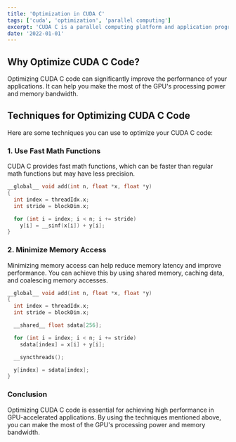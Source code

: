 ```yaml
---
title: 'Optimization in CUDA C'
tags: ['cuda', 'optimization', 'parallel computing']
excerpt: 'CUDA C is a parallel computing platform and application programming interface (API) model created by NVIDIA. It allows developers to use a CUDA-enabled graphics processing unit (GPU) for general purpose processing.'
date: '2022-01-01'
---
```


## Why Optimize CUDA C Code?

Optimizing CUDA C code can significantly improve the performance of your applications. It can help you make the most of the GPU's processing power and memory bandwidth.

## Techniques for Optimizing CUDA C Code

Here are some techniques you can use to optimize your CUDA C code:

### 1. Use Fast Math Functions

CUDA C provides fast math functions, which can be faster than regular math functions but may have less precision.

```c
__global__ void add(int n, float *x, float *y)
{
  int index = threadIdx.x;
  int stride = blockDim.x;

  for (int i = index; i < n; i += stride)
    y[i] = __sinf(x[i]) + y[i];
}
```

### 2. Minimize Memory Access

Minimizing memory access can help reduce memory latency and improve performance. You can achieve this by using shared memory, caching data, and coalescing memory accesses.

```c
__global__ void add(int n, float *x, float *y)
{
  int index = threadIdx.x;
  int stride = blockDim.x;

  __shared__ float sdata[256];

  for (int i = index; i < n; i += stride)
    sdata[index] = x[i] + y[i];

  __syncthreads();

  y[index] = sdata[index];
}
```

### Conclusion

Optimizing CUDA C code is essential for achieving high performance in GPU-accelerated applications. By using the techniques mentioned above, you can make the most of the GPU's processing power and memory bandwidth.